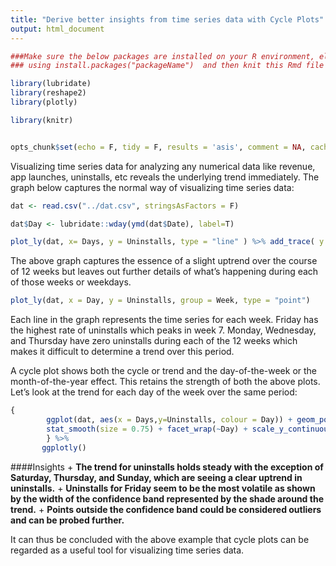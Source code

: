 ```yaml
---
title: "Derive better insights from time series data with Cycle Plots"
output: html_document
---
```


```r
###Make sure the below packages are installed on your R environment, else first install them 
### using install.packages("packageName")  and then knit this Rmd file

library(lubridate)
library(reshape2)
library(plotly)

library(knitr)


opts_chunk$set(echo = F, tidy = F, results = 'asis', comment = NA, cache = T)
```


Visualizing time series data for analyzing any numerical data like revenue, app launches, uninstalls, etc reveals the underlying trend immediately. The graph below captures the normal way of visualizing time series data:

```r
dat <- read.csv("../dat.csv", stringsAsFactors = F)

dat$Day <- lubridate::wday(ymd(dat$Date), label=T)
```

```r
plot_ly(dat, x= Days, y = Uninstalls, type = "line" ) %>% add_trace( y = fitted(loess(Uninstalls ~ Days)), name = c("smoothened")) %>% layout(showlegend = FALSE)

```

The above graph captures the essence of a slight uptrend over the course of 12 weeks but leaves out further details of what's happening during each of those weeks or weekdays.

```r

plot_ly(dat, x = Day, y = Uninstalls, group = Week, type = "point") 

```

Each line in the graph represents the time series for each week. Friday has the highest rate of uninstalls which peaks in week 7. Monday, Wednesday, and Thursday have zero uninstalls during each of the 12 weeks which makes it difficult to determine a trend over this period.

A cycle plot shows both the cycle or trend and the day-of-the-week or the month-of-the-year effect. This retains the strength of both the above plots. Let's look at the trend for each day of the week over the same period:

```r

{
        ggplot(dat, aes(x = Days,y=Uninstalls, colour = Day)) + geom_point()+
        stat_smooth(size = 0.75) + facet_wrap(~Day) + scale_y_continuous(breaks= c(0,1000,2000,3000,4000))
        } %>%
       ggplotly()


```

####Insights
+ **The trend for uninstalls holds steady with the exception of Saturday, Thursday, and Sunday, which are seeing a clear uptrend in uninstalls.**
+ **Uninstalls for Friday seem to be the most volatile as shown by the width of the confidence band represented by the shade around the trend.**
+ **Points outside the confidence band could be considered outliers and can be probed further.**


It can thus be concluded with the above example that cycle plots can be regarded as a useful tool for visualizing time series data.